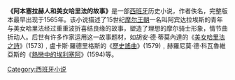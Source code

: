 {{unreferenced|time=2010-06-30T06:25:36+00:00}}
'''《阿本塞拉赫人和美女哈里法的故事》'''是一部[[西班牙|西班牙]]历史小说，作者佚名，完整版本最早出现于1565年。该小说描述了15世纪[[摩尔王朝|摩尔王朝]]一名叫阿宾达拉埃斯的青年与美女哈里法经过重重波折喜结良缘的故事，塑造了理想的摩尔骑士形象，情节曲折动人。后世有许多作家运用这一故事题材，如胡安‧德‧蒂莫內達的《[[美女哈里法之詩|美女哈里法之詩]]》(1573)﹐盧卡斯‧羅德里格斯的《[[歷史謠曲|歷史謠曲]]》(1579)﹐赫羅尼莫‧德‧科瓦魯維亞斯的《[[熱戀中的埃利塞阿|熱戀中的埃利塞阿]]》(1594)等。

[[Category:西班牙小说|Category:西班牙小说]]